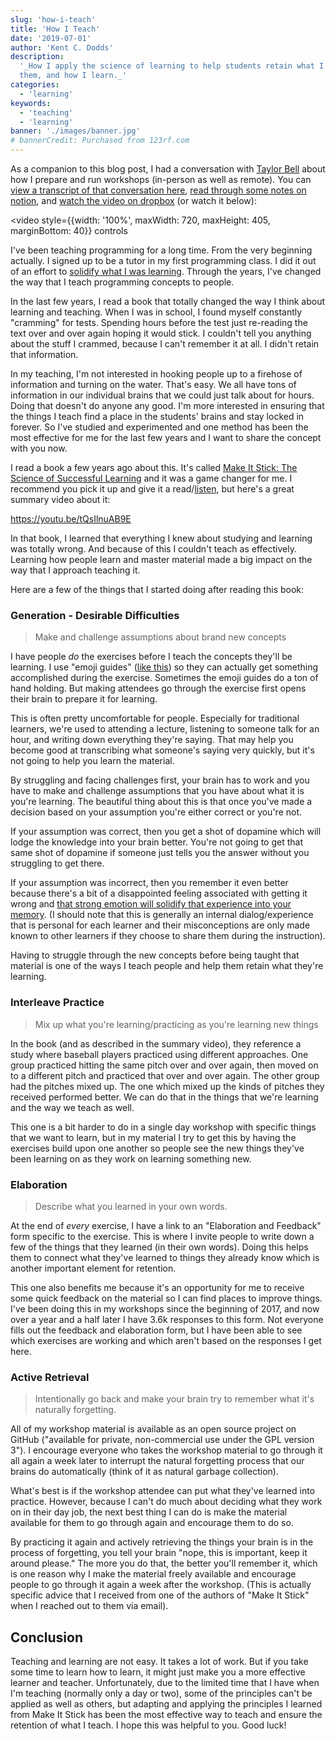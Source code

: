 ```yaml
---
slug: 'how-i-teach'
title: 'How I Teach'
date: '2019-07-01'
author: 'Kent C. Dodds'
description:
  '_How I apply the science of learning to help students retain what I teach
  them, and how I learn._'
categories:
  - 'learning'
keywords:
  - 'teaching'
  - 'learning'
banner: './images/banner.jpg'
# bannerCredit: Purchased from 123rf.com
---
```


As a companion to this blog post, I had a conversation with
[Taylor Bell](https://twitter.com/taylorbell) about how I prepare and run
workshops (in-person as well as remote). You can
[view a transcript of that conversation here](https://otter.ai/s/LHvfSPAAT4iNIEoGZSg8WQ),
[read through some notes on notion](https://www.notion.so/Taylor-and-Kent-talk-about-Remote-Workshops-e6a4b448d9ee449497aa215d32d4e9f8),
and
[watch the video on dropbox](https://www.dropbox.com/s/4frvj56k11othzu/Edited%20Kent%20%26%20Taylor%20Remote%20Workshop%20Talk.mp4?dl=0)
(or watch it below):

<video
  style={{width: '100%', maxWidth: 720, maxHeight: 405, marginBottom: 40}}
  controls
>
  <source
    src="https://www.dropbox.com/s/4frvj56k11othzu/Edited%20Kent%20%26%20Taylor%20Remote%20Workshop%20Talk.mp4?raw=1"
    type="video/mp4"
  />
</video>

I've been teaching programming for a long time. From the very beginning
actually. I signed up to be a tutor in my first programming class. I did it out
of an effort to
[solidify what I was learning](/blog/solidifying-what-you-learn). Through the
years, I've changed the way that I teach programming concepts to people.

In the last few years, I read a book that totally changed the way I think about
learning and teaching. When I was in school, I found myself constantly
"cramming" for tests. Spending hours before the test just re-reading the text
over and over again hoping it would stick. I couldn't tell you anything about
the stuff I crammed, because I can't remember it at all. I didn't retain that
information.

In my teaching, I'm not interested in hooking people up to a firehose of
information and turning on the water. That's easy. We all have tons of
information in our individual brains that we could just talk about for hours.
Doing that doesn't do anyone any good. I'm more interested in ensuring that the
things I teach find a place in the students' brains and stay locked in forever.
So I've studied and experimented and one method has been the most effective for
me for the last few years and I want to share the concept with you now.

I read a book a few years ago about this. It's called
[Make It Stick: The Science of Successful Learning](https://makeitstick.net) and
it was a game changer for me. I recommend you pick it up and give it a
read/[listen](https://www.audible.com/pd/Make-It-Stick-Audiobook/B00M0EO7EY),
but here's a great summary video about it:

https://youtu.be/tQsIlnuAB9E

In that book, I learned that everything I knew about studying and learning was
totally wrong. And because of this I couldn't teach as effectively. Learning how
people learn and master material made a big impact on the way that I approach
teaching it.

Here are a few of the things that I started doing after reading this book:

### Generation - Desirable Difficulties

> Make and challenge assumptions about brand new concepts

I have people _do_ the exercises before I teach the concepts they'll be
learning. I use "emoji guides"
([like this](https://github.com/kentcdodds/react-fundamentals/blob/b230ea412aaaca50ecf2537c0cf72516cd0e68e1/src/exercises/06.js#L6-L18))
so they can actually get something accomplished during the exercise. Sometimes
the emoji guides do a ton of hand holding. But making attendees go through the
exercise first opens their brain to prepare it for learning.

This is often pretty uncomfortable for people. Especially for traditional
learners, we're used to attending a lecture, listening to someone talk for an
hour, and writing down everything they're saying. That may help you become good
at transcribing what someone's saying very quickly, but it's not going to help
you learn the material.

By struggling and facing challenges first, your brain has to work and you have
to make and challenge assumptions that you have about what it is you're
learning. The beautiful thing about this is that once you've made a decision
based on your assumption you're either correct or you're not.

If your assumption was correct, then you get a shot of dopamine which will lodge
the knowledge into your brain better. You're not going to get that same shot of
dopamine if someone just tells you the answer without you struggling to get
there.

If your assumption was incorrect, then you remember it even better because
there's a bit of a disappointed feeling associated with getting it wrong and
[that strong emotion will solidify that experience into your memory](https://www.ncbi.nlm.nih.gov/pmc/articles/PMC5573739).
(I should note that this is generally an internal dialog/experience that is
personal for each learner and their misconceptions are only made known to other
learners if they choose to share them during the instruction).

Having to struggle through the new concepts before being taught that material is
one of the ways I teach people and help them retain what they're learning.

### Interleave Practice

> Mix up what you're learning/practicing as you're learning new things

In the book (and as described in the summary video), they reference a study
where baseball players practiced using different approaches. One group practiced
hitting the same pitch over and over again, then moved on to a different pitch
and practiced that over and over again. The other group had the pitches mixed
up. The one which mixed up the kinds of pitches they received performed better.
We can do that in the things that we're learning and the way we teach as well.

This one is a bit harder to do in a single day workshop with specific things
that we want to learn, but in my material I try to get this by having the
exercises build upon one another so people see the new things they've been
learning on as they work on learning something new.

### Elaboration

> Describe what you learned in your own words.

At the end of _every_ exercise, I have a link to an "Elaboration and Feedback"
form specific to the exercise. This is where I invite people to write down a few
of the things that they learned (in their own words). Doing this helps them to
connect what they've learned to things they already know which is another
important element for retention.

This one also benefits me because it's an opportunity for me to receive some
quick feedback on the material so I can find places to improve things. I've been
doing this in my workshops since the beginning of 2017, and now over a year and
a half later I have 3.6k responses to this form. Not everyone fills out the
feedback and elaboration form, but I have been able to see which exercises are
working and which aren't based on the responses I get here.

### Active Retrieval

> Intentionally go back and make your brain try to remember what it's naturally
> forgetting.

All of my workshop material is available as an open source project on GitHub
("available for private, non-commercial use under the GPL version 3"). I
encourage everyone who takes the workshop material to go through it all again a
week later to interrupt the natural forgetting process that our brains do
automatically (think of it as natural garbage collection).

What's best is if the workshop attendee can put what they've learned into
practice. However, because I can't do much about deciding what they work on in
their day job, the next best thing I can do is make the material available for
them to go through again and encourage them to do so.

By practicing it again and actively retrieving the things your brain is in the
process of forgetting, you tell your brain "nope, this is important, keep it
around please." The more you do that, the better you'll remember it, which is
one reason why I make the material freely available and encourage people to go
through it again a week after the workshop. (This is actually specific advice
that I received from one of the authors of "Make It Stick" when I reached out to
them via email).

## Conclusion

Teaching and learning are not easy. It takes a lot of work. But if you take some
time to learn how to learn, it might just make you a more effective learner and
teacher. Unfortunately, due to the limited time that I have when I'm teaching
(normally only a day or two), some of the principles can't be applied as well as
others, but adapting and applying the principles I learned from Make It Stick
has been the most effective way to teach and ensure the retention of what I
teach. I hope this was helpful to you. Good luck!
